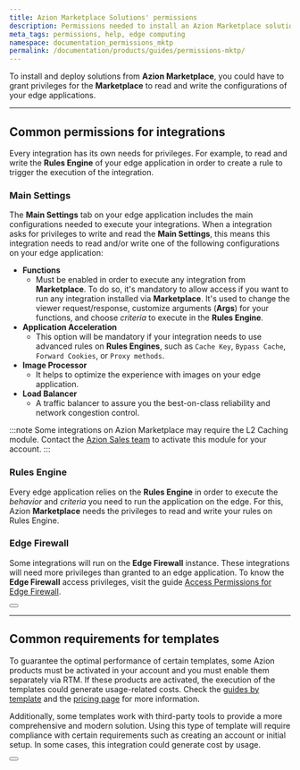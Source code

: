 ```yaml
---
title: Azion Marketplace Solutions' permissions
description: Permissions needed to install an Azion Marketplace solution.
meta_tags: permissions, help, edge computing
namespace: documentation_permissions_mktp
permalink: /documentation/products/guides/permissions-mktp/
---
```



To install and deploy solutions from **Azion Marketplace**, you could have to grant privileges for the **Marketplace** to read and write the configurations of your edge applications.

---

## Common permissions for integrations

Every integration has its own needs for privileges. For example, to read and write the **Rules Engine** of your edge application in order to create a rule to trigger the execution of the integration.

### Main Settings

The **Main Settings** tab on your edge application includes the main configurations needed to execute your integrations. When a integration asks for privileges to write and read the **Main Settings**, this means this integration needs to read and/or write one of the following configurations on your edge application:

- **Functions**
    - Must be enabled in order to execute any integration from **Marketplace**. To do so, it's mandatory to allow access if you want to run any integration installed via **Marketplace**. It's used to change the viewer request/response, customize arguments (**Args**) for your functions, and choose *criteria* to execute in the **Rules Engine**.
- **Application Acceleration**
    - This option will be mandatory if your integration needs to use advanced rules on **Rules Engines**, such as `Cache Key`, `Bypass Cache`, `Forward Cookies`, or `Proxy methods`.
- **Image Processor**
    - It helps to optimize the experience with images on your edge application.
- **Load Balancer**
    - A traffic balancer to assure you the best-on-class reliability and network congestion control.

:::note
Some integrations on Azion Marketplace may require the L2 Caching module. Contact the [Azion Sales team](https://www.azion.com/en/contact-sales/) to activate this module for your account.
:::

### Rules Engine

Every edge application relies on the **Rules Engine** in order to execute the *behavior* and *criteria* you need to run the application on the edge. For this, Azion **Marketplace** needs the privileges to read and write your rules on Rules Engine.

### Edge Firewall

Some integrations will run on the **Edge Firewall** instance. These integrations will need more privileges than granted to an edge application. To know the **Edge Firewall** access privileges, visit the guide [Access Permissions for Edge Firewall](/en/documentation/products/edge-firewall/access-permissions/).

<Button href="/en/documentation/products/marketplace/integrations/" text="go to integrations reference" variant="secondary"> 

</Button>

---

## Common requirements for templates

To guarantee the optimal performance of certain templates, some Azion products must be activated in your account and you must enable them separately via RTM. If these products are activated, the execution of the templates could generate usage-related costs. Check the [guides by template](/en/documentation/products/guides/#azion-templates) and the [pricing page](https://www.azion.com/en/pricing/) for more information.

Additionally, some templates work with third-party tools to provide a more comprehensive and modern solution. Using this type of template will require compliance with certain requirements such as creating an account or initial setup. In some cases, this integration could generate cost by usage.

<Button href="/en/documentation/products/marketplace/templates/" text="go to templates reference" variant="secondary"> 

</Button>
